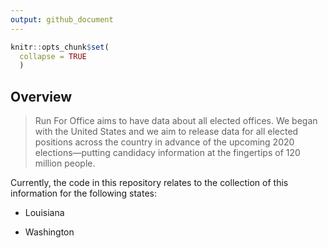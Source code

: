 ```yaml
---
output: github_document
---
```


<!-- README.md is generated from README.Rmd. Please edit that file -->

```r
knitr::opts_chunk$set(
  collapse = TRUE
  )
```

## Overview

> Run For Office aims to have data about all elected offices. We began with the United States and we aim to release data for all elected positions across the country in advance of the upcoming 2020 elections—putting candidacy information at the fingertips of 120 million people.

Currently, the code in this repository relates to the collection of this information for the following states:

- Louisiana

- Washington
